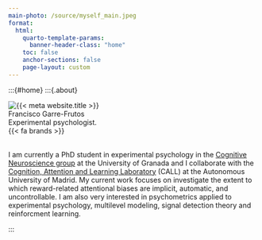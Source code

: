 ```yaml
---
main-photo: /source/myself_main.jpeg
format:
  html:
    quarto-template-params:
      banner-header-class: "home"
    toc: false
    anchor-sections: false
    page-layout: custom
---
```


:::{#home}
:::{.about}
```{=html}
  <img class="rounded-circle myself" src="{{< meta main-photo >}}" alt="{{< meta website.title >}}">
```
:::{#presentation}
```{=html}
<div class="presentation-text">Francisco Garre-Frutos</div>
<div id="recursive-text">Experimental psychologist.</div>
<script>
const it_text = document.getElementById("recursive-text");
const it_list = ["Experimental Psychologist.", "Cognitive Neuroscientist.", "Ph.D. student."];
console.log(it_text);
let counter = 0, step = 150, current_text, char_pos = 0, adding = true;

const typewriter = () => {
    setTimeout(() => {
        current_text = it_list[counter];
        if (current_text.slice(0, char_pos) == "") {
          it_text.textContent = " ";
        } else {
          it_text.textContent = current_text.slice(0, char_pos);
        }
        if (adding) {
            if (char_pos >= current_text.length) {
                adding = false;
                setTimeout(() => {
                    typewriter();
                }, 1000);
                return;
            } else {
              char_pos++;
            }
        } else {
            if (char_pos == 0) {
                adding = true;
                counter = (counter < 2)? counter+1: 0;
                current_text = it_list[counter];
            } else {
                char_pos--;
            }
        }
        typewriter();
    }, step)
}

typewriter();

</script>
```
:::{.network-icon}
```{=html}
<!-- Truco extrañisimo. Para que font awesome funcione en un code block de html es necesario poner un shortcode referenciando lo que se va a utilizar-->
{{< fa brands >}}
<a href="https://twitter.com/Fran_gfr"><i class="fa-brands fa-twitter fa-xl" aria-label="twitter"></i></a>
<a href="https://github.com/franfrutos"><i class="fa-brands fa-github fa-xl" aria-label="github"></i></a>
<a href="https://www.linkedin.com/in/francisco-garre-frutos-462070129/"><i class="fa-brands fa-linkedin fa-xl" aria-label="linkedin"></i></a><a href="mailto:fgfrutos@gmail.com"><i class="fa-solid fa-envelope fa-xl" aria-label="envelope"></i></a>
```
:::
:::
:::{#about}
<br>
I am currently a PhD student in experimental psychology in the [Cognitive Neuroscience group](https://cimcyc.ugr.es/investigacion/grupos/hum379) at the University of Granada and I collaborate with the [Cognition, Attention and Learning Laboratory](https://calluam.wordpress.com/quienes-somos/) (CALL) at the Autonomous University of Madrid. My current work focuses on investigate the extent to which reward-related attentional biases are implicit, automatic, and uncontrollable. I am also very interested in psychometrics applied to experimental psychology, multilevel modeling, signal detection theory and reinforcment learning.

:::
:::

